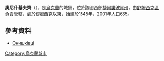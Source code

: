 {{coord|50|7|16|N|26|8|47|E|scale:30000|display=title}}

'''奧尼什基夫齊'''（{{lang-uk|Онишківці}}），是[[烏克蘭|烏克蘭]]的城鎮，位於該國西部[[捷爾諾波爾州|捷爾諾波爾州]]，由[[舒姆西克區|舒姆西克區]]負責管轄，處於[[舒姆西克|舒姆西克]]以東，始建於1545年，2001年人口665。

==參考資料==
* [http://gska2.rada.gov.ua/pls/z7502/A005?rdat1=21.05.2007&rf7571=32064 Онишківці]{{dead link|date=2017年12月 |bot=InternetArchiveBot |fix-attempted=yes }}

{{Ukraine-geo-stub}}
[[Category:烏克蘭城市|Category:烏克蘭城市]]